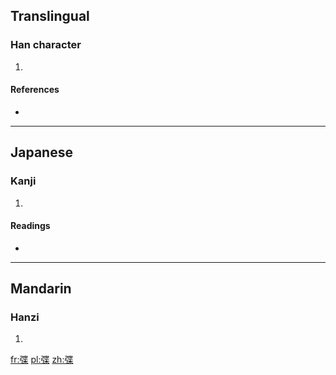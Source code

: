 ==Translingual==

===Han character===
{{Han char|rn=57|rad=弓|as=09|sn=12|four=|canj=弓心廿木 (NPTD)}}

# {{defn|Han|sort=弓09}}

====References====
* {{Han ref|kx=0360.200|dkj=09833|dj=0678.070|hdz=20999.100|uh=5F3D|ud=24381}}

----

==Japanese==

===Kanji===
{{ja-kanji|grade=|rs=弓09}}

# {{defn|Japanese|sort=弓09}}

====Readings====
* {{ja-readings|on=[[よう]] (yō), [[きょう]] (kyō)|kun=[[ゆがけ]] (yugake)}}

----

==Mandarin==

===Hanzi===
{{cmn-hanzi|pin=[[shè]] ([[she4]])|wg=she<sup>4</sup>}}

# {{defn|Mandarin|sort=弓09}}

[[fr:弽]]
[[pl:弽]]
[[zh:弽]]